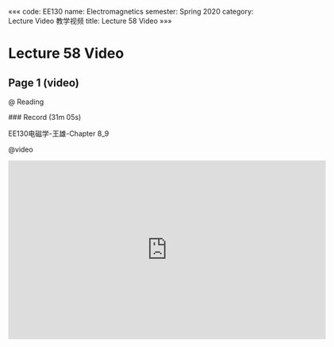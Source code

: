 «««
code: EE130
name: Electromagnetics
semester: Spring 2020
category: Lecture Video 教学视频
title: Lecture 58 Video
»»»

# Lecture 58 Video

## Page 1 (video)

@ Reading

<div class="markdown-body">
### Record (31m 05s)

EE130电磁学-王雄-Chapter 8_9
</div>

@video

<iframe src="https://sbbrisk.com/e/svvg2ugnqy0i.html" frameborder=0 marginwidth=0 marginheight=0 scrolling=no width=640 height=360 allowfullscreen></iframe>
